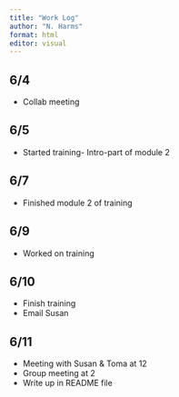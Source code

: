```yaml
---
title: "Work Log"
author: "N. Harms"
format: html
editor: visual
---
```


## 6/4

-   Collab meeting

## 6/5

-   Started training- Intro-part of module 2

## 6/7

-   Finished module 2 of training

## 6/9

-   Worked on training

## 6/10

-   Finish training
-   Email Susan

## 6/11 

-   Meeting with Susan & Toma at 12
-   Group meeting at 2
-   Write up in README file








